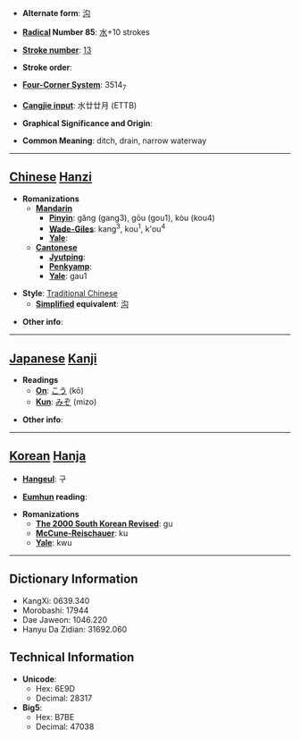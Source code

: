 * '''Alternate form''': [[沟]]

* '''[[Wiktionary:Chinese radical index| Radical]] Number 85''': [[Wiktionary:Chinese radical index 水|水]]+10 strokes

* '''[[Wiktionary:Chinese total strokes index|Stroke number]]''': [[Wiktionary:Chinese total strokes index 13|13]]

* '''Stroke order''': 

* '''[[Wiktionary:Chinese four corner index|Four-Corner System]]''': 3514<sub>7</sub>

* '''[[Wiktionary:Chinese Cangjie index|Cangjie input]]''': 水廿廿月 (ETTB)

* '''Graphical Significance and Origin''': 

* '''Common Meaning''': ditch, drain, narrow waterway

----

== [[Chinese]] [[Hanzi]] ==

* '''Romanizations'''
** '''[[Mandarin]]'''
*** '''[[Pinyin]]''': gǎng (gang3), gōu (gou1), kòu (kou4)
*** '''[[Wade-Giles]]''': kang<sup>3</sup>, kou<sup>1</sup>, k'ou<sup>4</sup>
*** '''[[Yale]]''': 
** '''[[Cantonese]]'''
*** '''[[Jyutping]]''':
*** '''[[Penkyamp]]''': 
*** '''[[Yale]]''': gau1

* '''Style''': [[Traditional Chinese]] 
** '''[[Simplified Chinese|Simplified]] equivalent''': [[沟]]

* '''Other info''': 

----

== [[Japanese]] [[Kanji]] ==

* '''Readings'''
** '''[[On]]''': [[こう]] (kō)
** '''[[Kun]]''': [[みぞ]] (mizo)

* '''Other info''':  

----

== [[Korean]] [[Hanja]] ==

* '''[[Hangeul]]''': 구

* '''[[Eumhun]] reading''': 

* '''Romanizations'''
** '''[[The 2000 South Korean Revised Romanization|The 2000 South Korean Revised]]''': gu
** '''[[McCune-Reischauer]]''': ku
** '''[[Yale]]''': kwu

----

== Dictionary Information ==

* KangXi: 0639.340
* Morobashi: 17944
* Dae Jaweon: 1046.220
* Hanyu Da Zidian: 31692.060

== Technical Information ==

* '''Unicode''':
** Hex: 6E9D
** Decimal: 28317
* '''Big5''':
** Hex: B7BE
** Decimal: 47038